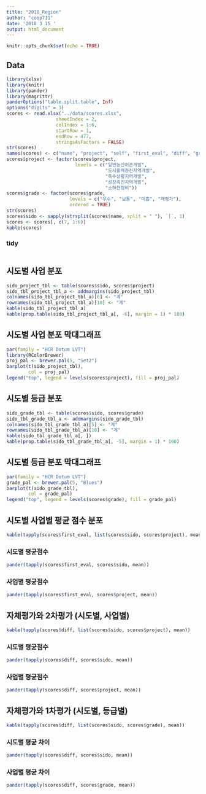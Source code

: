 ```yaml
---
title: "2018_Region"
author: "coop711"
date: '2018 3 15 '
output: html_document
---
```


```r
knitr::opts_chunk$set(echo = TRUE)
```

## Data

```r
library(xlsx)
library(knitr)
library(pander)
library(magrittr)
panderOptions("table.split.table", Inf)
options("digits" = 3)
scores <- read.xlsx("../data/scores.xlsx", 
                  sheetIndex = 2,
                  colIndex = 1:6,
                  startRow = 1,
                  endRow = 477,
                  stringsAsFactors = FALSE)
str(scores)
names(scores) <- c("name", "project", "self", "first_eval", "diff", "grade")
scores$project <- factor(scores$project, 
                         levels = c("일반농산어촌개발", 
                                    "도시활력증진지역개발",
                                    "특수상황지역개발",
                                    "성장촉진지역개발",
                                    "소하천정비"))
scores$grade <- factor(scores$grade,
                       levels = c("우수", "보통", "미흡", "재평가"),
                       ordered = TRUE)
str(scores)
scores$sido <- sapply(strsplit(scores$name, split = " "), `[`, 1)
scores <- scores[, c(7, 1:6)]
kable(scores)
```

### tidy

```r
```

## 시도별 사업 분포

```r
sido_project_tbl <- table(scores$sido, scores$project)
sido_tbl_project_tbl_a <- addmargins(sido_project_tbl)
colnames(sido_tbl_project_tbl_a)[6] <- "계"
rownames(sido_tbl_project_tbl_a)[18] <- "계"
kable(sido_tbl_project_tbl_a)
kable(prop.table(sido_tbl_project_tbl_a[, -6], margin = 1) * 100)
```

## 시도별 사업 분포 막대그래프

```r
par(family = "HCR Dotum LVT")
library(RColorBrewer)
proj_pal <- brewer.pal(5, "Set2")
barplot(t(sido_project_tbl), 
        col = proj_pal)
legend("top", legend = levels(scores$project), fill = proj_pal)
```

## 시도별 등급 분포

```r
sido_grade_tbl <- table(scores$sido, scores$grade)
sido_tbl_grade_tbl_a <- addmargins(sido_grade_tbl)
colnames(sido_tbl_grade_tbl_a)[5] <- "계"
rownames(sido_tbl_grade_tbl_a)[18] <- "계"
kable(sido_tbl_grade_tbl_a[, ])
kable(prop.table(sido_tbl_grade_tbl_a[, -5], margin = 1) * 100)
```

## 시도별 등급 분포 막대그래프

```r
par(family = "HCR Dotum LVT")
grade_pal <- brewer.pal(5, "Blues")
barplot(t(sido_grade_tbl), 
        col = grade_pal)
legend("top", legend = levels(scores$grade), fill = grade_pal)
```

## 시도별 사업별 평균 점수 분포

```r
kable(tapply(scores$first_eval, list(scores$sido, scores$project), mean))
```

### 시도별 평균점수

```r
pander(tapply(scores$first_eval, scores$sido, mean))
```

### 사업별 평균점수

```r
pander(tapply(scores$first_eval, scores$project, mean))
```

## 자체평가와 2차평가 (시도별, 사업별)

```r
kable(tapply(scores$diff, list(scores$sido, scores$project), mean))
```

### 시도별 평균점수

```r
pander(tapply(scores$diff, scores$sido, mean))
```

### 사업별 평균점수

```r
pander(tapply(scores$diff, scores$project, mean))
```

## 자체평가와 1차평가 (시도별, 등급별)

```r
kable(tapply(scores$diff, list(scores$sido, scores$grade), mean))
```

### 시도별 평균 차이

```r
pander(tapply(scores$diff, scores$sido, mean))
```

### 사업별 평균 차이

```r
pander(tapply(scores$diff, scores$grade, mean))
```